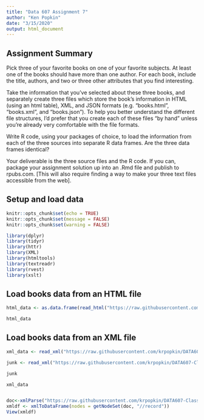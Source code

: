 ```yaml
---
title: "Data 607 Assignment 7"
author: "Ken Popkin"
date: "3/15/2020"
output: html_document
---
```

## Assignment Summary
Pick three of your favorite books on one of your favorite subjects. At least one of the books should have more than one author. For each book, include the title, authors, and two or three other attributes that you find interesting.
<br>

Take the information that you’ve selected about these three books, and separately create three files which store the book’s information in HTML (using an html table), XML, and JSON formats (e.g. “books.html”, “books.xml”, and “books.json”). To help you better understand the different file structures, I’d prefer that you create each of these files “by hand” unless you’re already very comfortable with the file formats. <br>

Write R code, using your packages of choice, to load the information from each of the three sources into separate R data frames. Are the three data frames identical? <br>

Your deliverable is the three source files and the R code. If you can, package your assignment solution up into an .Rmd file and publish to rpubs.com. [This will also require finding a way to make your three text files accessible from the web].<br>

## Setup and load data
```r
knitr::opts_chunk$set(echo = TRUE)
knitr::opts_chunk$set(message = FALSE)
knitr::opts_chunk$set(warning = FALSE)
```

```r
library(dplyr)
library(tidyr)
library(httr)
library(XML)
library(htmltools)
library(textreadr)
library(rvest)
library(xslt)
```

## Load books data from an HTML file
```r
html_data <- as.data.frame(read_html("https://raw.githubusercontent.com/krpopkin/DATA607-Class-Repository/master/Week_7/html/books_for_assignment5.html") %>% html_table(fill=TRUE))
```

```r
html_data
```

## Load books data from an XML file
```r
xml_data <- read_xml("https://raw.githubusercontent.com/krpopkin/DATA607-Class-Repository/master/Week_7/xml/person.xml")
```

```r
junk <- read_xml("https://raw.githubusercontent.com/krpopkin/DATA607-Class-Repository/master/Week_7/xml/books_for_assignment5.xml")
```

```r
junk
```


```r
xml_data
```

```r

```


```r
doc<-xmlParse("https://raw.githubusercontent.com/krpopkin/DATA607-Class-Repository/master/Week_7/xml/person.xml")
xmldf <- xmlToDataFrame(nodes = getNodeSet(doc, "//record"))
View(xmldf)
```

